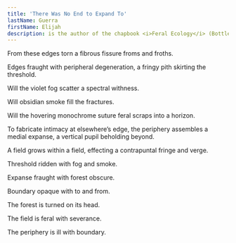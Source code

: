 ```yaml
---
title: 'There Was No End to Expand To'
lastName: Guerra
firstName: Elijah
description: is the author of the chapbook <i>Feral Ecology</i> (Bottlecap Press 2024). Their first full-length poetry book, <i>Holograms in the Field</i>, won the inaugural Gasher Book Award and will be published in Spring 2026.
---
```


<ThereWasImage />

From these edges torn a fibrous fissure froms and froths.

Edges fraught with peripheral degeneration, a fringy pith skirting the threshold. 

Will the violet fog scatter a spectral withness. 

Will obsidian smoke fill the fractures. 

Will the hovering monochrome suture feral scraps into a horizon.

To fabricate intimacy at elsewhere’s edge, the periphery assembles a medial expanse, a vertical pupil beholding beyond.

A field grows within a field, effecting a contrapuntal fringe and verge. 

Threshold ridden with fog and smoke.

Expanse fraught with forest obscure.

Boundary opaque with to and from.

The forest is turned on its head.

The field is feral with severance.

The periphery is ill with boundary.
